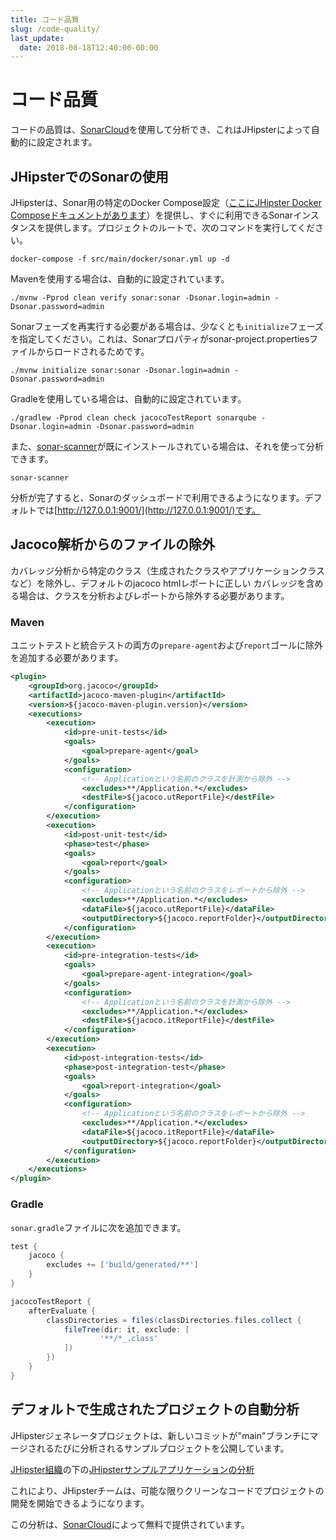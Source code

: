 ```yaml
---
title: コード品質
slug: /code-quality/
last_update:
  date: 2018-08-18T12:40:00-00:00
---
```


# <i class="fa fa-diamond"></i> コード品質

コードの品質は、[SonarCloud](https://sonarcloud.io)を使用して分析でき、これはJHipsterによって自動的に設定されます。

## JHipsterでのSonarの使用

JHipsterは、Sonar用の特定のDocker Compose設定（[ここにJHipster Docker Composeドキュメントがあります](/docker-compose/)）を提供し、すぐに利用できるSonarインスタンスを提供します。プロジェクトのルートで、次のコマンドを実行してください。

```shell
docker-compose -f src/main/docker/sonar.yml up -d
```

Mavenを使用する場合は、自動的に設定されています。

```shell
./mvnw -Pprod clean verify sonar:sonar -Dsonar.login=admin -Dsonar.password=admin
```

Sonarフェーズを再実行する必要がある場合は、少なくとも`initialize`フェーズを指定してください。これは、Sonarプロパティがsonar-project.propertiesファイルからロードされるためです。

```shell
./mvnw initialize sonar:sonar -Dsonar.login=admin -Dsonar.password=admin
```

Gradleを使用している場合は、自動的に設定されています。

```shell
./gradlew -Pprod clean check jacocoTestReport sonarqube -Dsonar.login=admin -Dsonar.password=admin
```

また、[sonar-scanner](https://docs.sonarqube.org/display/SCAN/Analyzing+with+SonarQube+Scanner)が既にインストールされている場合は、それを使って分析できます。

```shell
sonar-scanner
```

分析が完了すると、Sonarのダッシュボードで利用できるようになります。デフォルトでは[http://127.0.0.1:9001/](http://127.0.0.1:9001/)です。

## Jacoco解析からのファイルの除外

カバレッジ分析から特定のクラス（生成されたクラスやアプリケーションクラスなど）を除外し、デフォルトのjacoco htmlレポートに正しい
カバレッジを含める場合は、クラスを分析およびレポートから除外する必要があります。

### Maven

ユニットテストと統合テストの両方の`prepare-agent`および`report`ゴールに除外を追加する必要があります。

```xml
<plugin>
    <groupId>org.jacoco</groupId>
    <artifactId>jacoco-maven-plugin</artifactId>
    <version>${jacoco-maven-plugin.version}</version>
    <executions>
        <execution>
            <id>pre-unit-tests</id>
            <goals>
                <goal>prepare-agent</goal>
            </goals>
            <configuration>
                <!-- Applicationという名前のクラスを計測から除外 -->
                <excludes>**/Application.*</excludes>
                <destFile>${jacoco.utReportFile}</destFile>
            </configuration>
        </execution>
        <execution>
            <id>post-unit-test</id>
            <phase>test</phase>
            <goals>
                <goal>report</goal>
            </goals>
            <configuration>
                <!-- Applicationという名前のクラスをレポートから除外 -->
                <excludes>**/Application.*</excludes>
                <dataFile>${jacoco.utReportFile}</dataFile>
                <outputDirectory>${jacoco.reportFolder}</outputDirectory>
            </configuration>
        </execution>
        <execution>
            <id>pre-integration-tests</id>
            <goals>
                <goal>prepare-agent-integration</goal>
            </goals>
            <configuration>
                <!-- Applicationという名前のクラスを計測から除外 -->
                <excludes>**/Application.*</excludes>
                <destFile>${jacoco.itReportFile}</destFile>
            </configuration>
        </execution>
        <execution>
            <id>post-integration-tests</id>
            <phase>post-integration-test</phase>
            <goals>
                <goal>report-integration</goal>
            </goals>
            <configuration>
                <!-- Applicationという名前のクラスをレポートから除外 -->
                <excludes>**/Application.*</excludes>
                <dataFile>${jacoco.itReportFile}</dataFile>
                <outputDirectory>${jacoco.reportFolder}</outputDirectory>
            </configuration>
        </execution>
    </executions>
</plugin>
```

### Gradle

`sonar.gradle`ファイルに次を追加できます。

```gradle
test {
    jacoco {
        excludes += ['build/generated/**']
    }
}

jacocoTestReport {
    afterEvaluate {
        classDirectories = files(classDirectories.files.collect {
            fileTree(dir: it, exclude: [
                    '**/*_.class'
            ])
        })
    }
}
```

## デフォルトで生成されたプロジェクトの自動分析

JHipsterジェネレータプロジェクトは、新しいコミットが"main"ブランチにマージされるたびに分析されるサンプルプロジェクトを公開しています。

[JHipster組織](https://sonarcloud.io/organizations/jhipster)の下の[JHipsterサンプルアプリケーションの分析](https://sonarcloud.io/dashboard?id=jhipster-sample-application)

これにより、JHipsterチームは、可能な限りクリーンなコードでプロジェクトの開発を開始できるようになります。

この分析は、[SonarCloud](https://sonarcloud.io)によって無料で提供されています。

